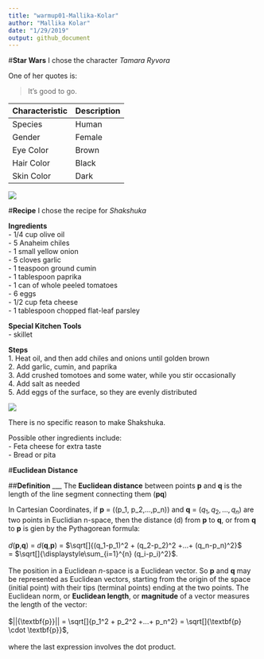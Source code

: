 ```yaml
---
title: "warmup01-Mallika-Kolar"
author: "Mallika Kolar"
date: "1/29/2019"
output: github_document
---
```



#__Star Wars__
I chose the character _Tamara Ryvora_

One of her quotes is: 

> It's good to go.


Characteristic | Description
-------------- | -----------
Species | Human
Gender | Female
Eye Color | Brown
Hair Color | Black
Skin Color | Dark

![](https://vignette.wikia.nocookie.net/starwars/images/5/55/Tam_Resistance.png/revision/latest?cb=20190101033429)


#__Recipe__
I chose the recipe for _Shakshuka_

**Ingredients**\
- 1/4 cup olive oil\
- 5 Anaheim chiles\
- 1 small yellow onion\
- 5 cloves garlic\
- 1 teaspoon ground cumin\
- 1 tablespoon paprika\
- 1 can of whole peeled tomatoes\
- 6 eggs\
- 1/2 cup feta cheese\
- 1 tablespoon chopped flat-leaf parsley

**Special Kitchen Tools**\
- skillet

**Steps**\
1. Heat oil, and then add chiles and onions until golden brown\
2. Add garlic, cumin, and paprika\
3. Add crushed tomotoes and some water, while you stir occasionally\
4. Add salt as needed\
5. Add eggs of the surface, so they are evenly distributed\


![](https://toriavey.com/images/2012/10/Shakshuka-IMAGES-10.jpg)\


There is no specific reason to make Shakshuka.

Possible other ingredients include:\
- Feta cheese for extra taste\
- Bread or pita


#__Euclidean Distance__

##__Definition__ 
___
The **Euclidean distance** between points **p** and **q** is the length of the line segment connecting them (**pq**)\

In Cartesian Coordinates, if **p** = \((p_1, p_2,...,p_n)\) and **q** = $(q_1, q_2,...,q_n)$ are two points in Euclidian n-space, then the distance (d) from **p** to **q**, or from **q** to **p** is gien by the Pythagorean formula:\
\
$d$(**p**,**q**) = $d$(**q**,**p**) = $\sqrt[]{(q_1-p_1)^2 + (q_2-p_2)^2 +...+ (q_n-p_n)^2}$\
= $\sqrt[]{\displaystyle\sum_{i=1}^{n} (q_i-p_i)^2}$.\
\
The position in a Euclidean *n*-space is a Euclidean vector. So **p** and **q** may be represented as Euclidean vectors, starting from the origin of the space (initial point) with their tips (terminal points) ending at the two points. The Euclidean norm, or **Euclidean length**, or **magnitude** of a vector measures the length of the vector:\
\
$||{\textbf{p}}|| = \sqrt[]{p_1^2 + p_2^2 +...+ p_n^2} = \sqrt[]{\textbf{p} \cdot \textbf{p}}$,\
\
where the last expression involves the dot product.





